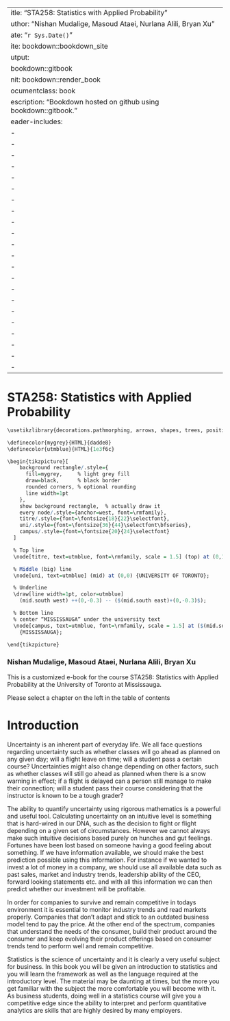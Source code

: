  ---
title: "STA258: Statistics with Applied Probability"
author: "Nishan Mudalige, Masoud Ataei, Nurlana Alili, Bryan Xu"
date: "`r Sys.Date()`"
site: bookdown::bookdown_site
output:
  bookdown::gitbook
knit: bookdown::render_book
documentclass: book
description: "Bookdown hosted on github using bookdown::gitbook."
header-includes: 
  - \usepackage{tikz}
  - \usepackage{pgfplots}
  - \usepackage{amsmath}
  - \usepackage{amssymb}
  - \usepackage{graphicx}
  - \usepackage{booktabs}
  - \usepackage{hyperref}
  - \usepackage{fancyvrb}
  - \usepackage{listings}
  - \usepackage{tikz}
  - \usepackage{tikz-cd}
  - \usepackage{tikzsymbols}
  - \usepackage{tikz-3dplot}
  - \usepackage{tikz-feynman}
  - \usepackage{tikz-qtree}
  - \usepackage{tikz-uml}
  - \usepackage{tikz-dependency}
  - \usepackage{tikz-graph}
  - \usepackage{color}
  - \usepackage{xcolor}
  - \usepackage[T1]{fontenc}
  - \usepackage[oldstyle,expert,lf]{ebgaramond}
---


# STA258: Statistics with Applied Probability {-}

<!-- ```{r, echo=FALSE, engine='tikz', echo=FALSE, out.width='90%', fig.ext='png'} -->
<!-- \usetikzlibrary{decorations.pathmorphing, arrows, shapes, trees, positioning, matrix, calc, backgrounds} -->

<!-- \begin{tikzpicture} -->
<!--   \filldraw[fill=red] (0,0.5) circle (0.5); -->
<!--   \filldraw[fill=blue] (1,0) rectangle (2,1); -->
<!--   \filldraw[fill=green] (2.5,0) -- (3.0,1) -- (3.5,0) -- cycle; -->
<!-- \end{tikzpicture} -->
<!-- ``` -->


```r
\usetikzlibrary{decorations.pathmorphing, arrows, shapes, trees, positioning, matrix, calc, backgrounds}

\definecolor{mygrey}{HTML}{dadde8}
\definecolor{utmblue}{HTML}{1e3f6c}

\begin{tikzpicture}[
    background rectangle/.style={
      fill=mygrey,     % light grey fill
      draw=black,      % black border
      rounded corners, % optional rounding
      line width=1pt
    },
    show background rectangle,  % actually draw it
    every node/.style={anchor=west, font=\rmfamily},
    titre/.style={font=\fontsize{18}{22}\selectfont},
    uni/.style={font=\fontsize{36}{44}\selectfont\bfseries},
    campus/.style={font=\fontsize{20}{24}\selectfont}
  ]

  % Top line
  \node[titre, text=utmblue, font=\rmfamily, scale = 1.5] (top) at (0,1) {Mathematical \& Computational Sciences};

  % Middle (big) line
  \node[uni, text=utmblue] (mid) at (0,0) {UNIVERSITY OF TORONTO};

  % Underline
  \draw[line width=1pt, color=utmblue]
    (mid.south west) ++(0,-0.3) -- ($(mid.south east)+(0,-0.3)$);

  % Bottom line
  % center “MISSISSAUGA” under the university text
  \node[campus, text=utmblue, font=\rmfamily, scale = 1.5] at ($(mid.south west)!0.35!(mid.south east)+(0,-0.75)$)
    {MISSISSAUGA};

\end{tikzpicture}
```


### Nishan Mudalige, Masoud Ataei, Nurlana Alili, Bryan Xu {-}

This is a customized e-book for the course STA258: Statistics with Applied Probability at the University of Toronto at Mississauga.

Please select a chapter on the left in the table of contents

# Introduction {-}

Uncertainty is an inherent part of everyday life. 
We all face questions regarding uncertainty such as whether 
classes will go ahead as planned on any given day;
will a flight leave on time; 
will a student pass a certain course?
Uncertainties might also change depending on other factors, 
such as whether classes will still go ahead as planned when there is a snow warning in effect;
if a flight is delayed can a person still manage to make their connection;
will a student pass their course considering that the instructor is known to be a tough grader?

The ability to quantify uncertainty using rigorous mathematics is a powerful and useful tool.
Calculating uncertainty on an intuitive level is something that is hard-wired in our DNA, 
such as the decision to fight or flight depending on a given set of circumstances.
However we cannot always make such intuitive decisions
based purely on hunches and gut feelings.
Fortunes have been lost based on someone having a good feeling about something.
If we have information available, we should make the best prediction possible using this information.
For instance if we wanted to invest a lot of money in a company, we should use all available data such as
past sales, market and industry trends, leadership ability of the CEO, forward looking statements etc. 
and with all this information we can then predict whether our investment will be profitable.

In order for companies to survive and remain competitive in todays 
environment it is essential to monitor industry trends and read markets properly.
Companies that don't adapt and stick to an outdated business model
tend to pay the price.
At the other end of the spectrum, companies that understand the needs of the consumer, 
build their product around the consumer and keep evolving their product offerings based on
consumer trends tend to perform well and remain competitive.

Statistics is the science of uncertainty and it is clearly a very useful subject for business.
In this book you will be given an introduction to statistics and you will learn the
framework as well as the language required at the introductory level.
The material may be daunting at times, but the more you get familiar with the
subject the more comfortable you will become with it.
As business students, doing well in a statistics course will give you a competitive
edge since the ability to interpret and perform quantitative analytics are skills that are highly
desired by many employers.
